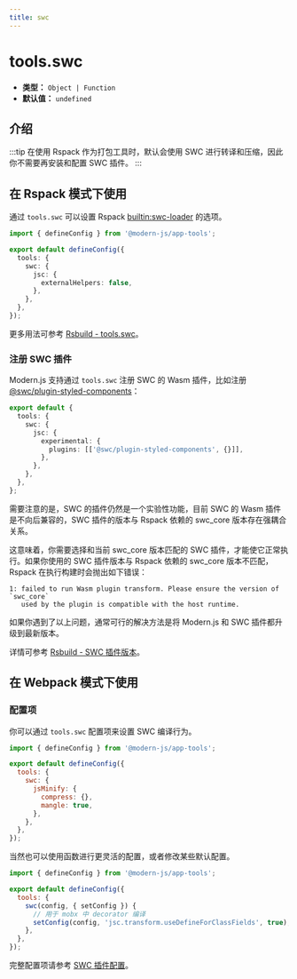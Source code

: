 ```yaml
---
title: swc
---
```


# tools.swc

- **类型：** `Object | Function`
- **默认值：** `undefined`

## 介绍


<SWC />

:::tip
在使用 Rspack 作为打包工具时，默认会使用 SWC 进行转译和压缩，因此你不需要再安装和配置 SWC 插件。
:::

## 在 Rspack 模式下使用

通过 `tools.swc` 可以设置 Rspack [builtin:swc-loader](https://rspack.rs/zh/guide/features/builtin-swc-loader) 的选项。

```ts
import { defineConfig } from '@modern-js/app-tools';

export default defineConfig({
  tools: {
    swc: {
      jsc: {
        externalHelpers: false,
      },
    },
  },
});
```

更多用法可参考 [Rsbuild - tools.swc](https://rsbuild.rs/zh/config/tools/swc)。

### 注册 SWC 插件

Modern.js 支持通过 `tools.swc` 注册 SWC 的 Wasm 插件，比如注册 [@swc/plugin-styled-components](https://www.npmjs.com/package/@swc/plugin-styled-components)：

```ts
export default {
  tools: {
    swc: {
      jsc: {
        experimental: {
          plugins: [['@swc/plugin-styled-components', {}]],
        },
      },
    },
  },
};
```

需要注意的是，SWC 的插件仍然是一个实验性功能，目前 SWC 的 Wasm 插件是不向后兼容的，SWC 插件的版本与 Rspack 依赖的 swc_core 版本存在强耦合关系。

这意味着，你需要选择和当前 swc_core 版本匹配的 SWC 插件，才能使它正常执行。如果你使用的 SWC 插件版本与 Rspack 依赖的 swc_core 版本不匹配，Rspack 在执行构建时会抛出如下错误：

```
1: failed to run Wasm plugin transform. Please ensure the version of `swc_core`
   used by the plugin is compatible with the host runtime.
```

如果你遇到了以上问题，通常可行的解决方法是将 Modern.js 和 SWC 插件都升级到最新版本。

详情可参考 [Rsbuild - SWC 插件版本](https://rsbuild.rs/zh/guide/basic/configure-swc#swc-%E6%8F%92%E4%BB%B6%E7%89%88%E6%9C%AC)。

## 在 Webpack 模式下使用


<EnableSWC />

### 配置项

你可以通过 `tools.swc` 配置项来设置 SWC 编译行为。

```js title="modern.config.ts"
import { defineConfig } from '@modern-js/app-tools';

export default defineConfig({
  tools: {
    swc: {
      jsMinify: {
        compress: {},
        mangle: true,
      },
    },
  },
});
```

当然也可以使用函数进行更灵活的配置，或者修改某些默认配置。

```js title="modern.config.ts"
import { defineConfig } from '@modern-js/app-tools';

export default defineConfig({
  tools: {
    swc(config, { setConfig }) {
      // 用于 mobx 中 decorator 编译
      setConfig(config, 'jsc.transform.useDefineForClassFields', true);
    },
  },
});
```

完整配置项请参考 [SWC 插件配置](/plugin/official/cli-plugins/plugin-swc.html#配置)。
